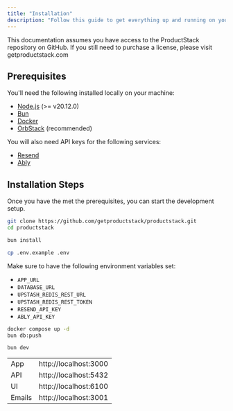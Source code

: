 ```yaml
---
title: "Installation"
description: "Follow this guide to get everything up and running on your local machine"
---
```


<Warning>
  This documentation assumes you have access to the ProductStack repository on
  GitHub. If you still need to purchase a license, please visit
  getproductstack.com
</Warning>

## Prerequisites

You'll need the following installed locally on your machine:

- [Node.js](https://nodejs.org/en/download/) (>= v20.12.0)
- [Bun](https://bun.sh/docs/installation)
- [Docker](https://www.docker.com)
- [OrbStack](https://www.orbstack.dev/) (recommended)

You will also need API keys for the following services:

- [Resend](/getting-started/services#resend-email)
- [Ably](/getting-started/services#ably-realtime)

## Installation Steps

Once you have the met the prerequisites, you can start the development setup.

<Steps>
  <Step title="Clone the repository">

```bash
git clone https://github.com/getproductstack/productstack.git
cd productstack
```

  </Step>
  <Step title="Install dependencies">

```bash
bun install
```

  </Step>
  <Step title="Set environment variables">

```bash
cp .env.example .env
```

Make sure to have the following environment variables set:

- `APP_URL`
- `DATABASE_URL`
- `UPSTASH_REDIS_REST_URL`
- `UPSTASH_REDIS_REST_TOKEN`
- `RESEND_API_KEY`
- `ABLY_API_KEY`

</Step>

<Step title="Start the database">

```bash
docker compose up -d
bun db:push
```

</Step>

<Step title="Start the development server">

```bash
bun dev
```

</Step>

<Step title="Open your browser and navigate to">

|        |                       |
| ------ | --------------------- |
| App    | http://localhost:3000 |
| API    | http://localhost:5432 |
| UI     | http://localhost:6100 |
| Emails | http://localhost:3001 |

</Step>

</Steps>
